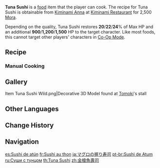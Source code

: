 {{Food Infobox
|id              = 108250
|image           = Item Tuna Sushi.png
|description     = A traditional dish made with one's bare hands.
|desc_suspicious = The color of the fish slices looks a little weird, and it's hard to tell if the problem here is the sour rice or the rank fish.
|desc_basic      = The soft and lightly-vinegared rice is matched with the fresh fish. Locals consider this a slightly luxurious treat.
|desc_delicious  = The delicate fat lines the fish slices like hoarfrost falling on a road, and the balance of fat and lean is perfect. The make of this dish is not fancy in the slightest, but has imparted both the profundity of field and sea to the tasting tongue.
|type            = Recovery Dishes
|effectType      = Healing
|effect          = Restores (var1)% of Max HP and an additional (var2) HP to the selected character.
|eff_att1        = HP Restore
|eff_att2        = HP Restore Percent
|eff_att3        = HP Restore Fixed
|eff_suspicious1 = 20
|eff_basic1      = 22
|eff_delicious1  = 24
|quality         = 2
|eff_suspicious2 = 900
|eff_basic2      = 1,200
|eff_delicious2  = 1,500
|region          = Inazuma
|recipe          = Sold by [[Kiminami Anna]]
}}
'''Tuna Sushi''' is a [[food]] item that the player can cook. The recipe for Tuna Sushi is obtainable from [[Kiminami Anna]] at [[Kiminami Restaurant]] for 2,500 [[Mora]].

Depending on the quality, Tuna Sushi restores '''20'''/'''22'''/'''24'''% of Max HP and an additional '''900'''/'''1,200'''/'''1,500''' HP to the target character. Like most foods, this cannot target other players' characters in [[Co-Op Mode]].

==Recipe==
{{Recipe|Fish=3|Rice=3|sort=Fish;Rice|type=Cooking}}

===Manual Cooking===
{{Manual Cooking}}
<!--
==Trivia==
-->
==Gallery==
<gallery>
Item Tuna Sushi Wild.png|Decorative 3D Model found at [[Tomoki]]'s stall
</gallery>

==Other Languages==
{{Other Languages
|en      = Tuna Sushi
|zhs     = 金枪鱼寿司
|zhs_rm  = Jīnqiāngyú Shòusī
|zht     = 金槍魚壽司
|zht_rm  = Jīnqiāngyú Shòusī
|zh_tl   = Tuna Sushi
|ja      = マグロの握り寿司
|ja_rm   = Maguro no Nigirizushi
|ja_tl   = Tuna ''Nigirizushi''
|ja_note = {{ja|にぎり寿司|nigirizushi}}, sometimes incorrectly written as ''nigiri sushi'', is the hand-formed sushi with a topping of seafood.
|ko      = 참치 초밥
|ko_tl   = Tuna Sushi
|es      = Sushi de atún
|es_tl   = Tuna Sushi
|fr      = Sushi au thon
|fr_tl   = Tuna Sushi
|ru      = Суши с тунцом
|ru_tl   = Sushi With Tuna
|th      = Tuna Sushi
|vi      = Sushi Cá Ngừ
|vi_tl   = Tuna Sushi
|de      = Thunfisch-Sushi
|de_tl   = Tuna Sushi
|id      = Tuna Sushi
|pt      = Sushi de Atum
|pt_tl   = Tuna Sushi
|tr      = Ton Balıklı Suşi
|tr_tl   = Tuna Sushi
|it      = Sushi di tonno
|it_tl   = 
}}

==Change History==
{{Change History|2.0}}

==Navigation==
{{Food Navbox}}

[[es:Sushi de atún]]
[[fr:Sushi au thon]]
[[ja:マグロの握り寿司]]
[[pt-br:Sushi de Atum]]
[[ru:Суши с тунцом]]
[[th:Tuna Sushi]]
[[zh:金槍魚壽司]]